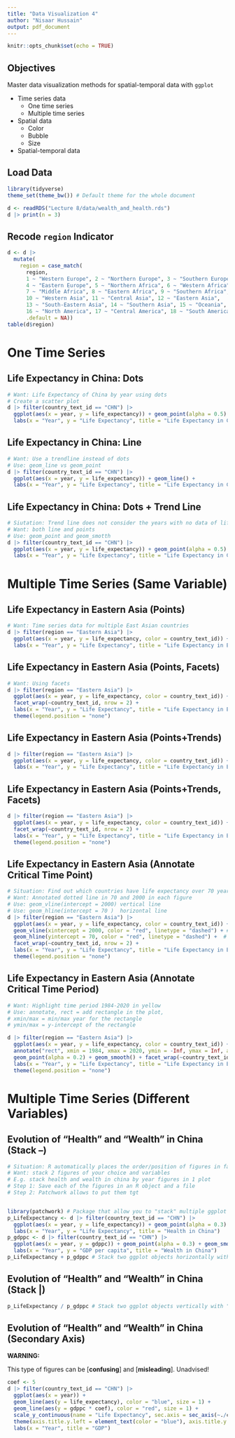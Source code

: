 ```yaml
---
title: "Data Visualization 4"
author: "Nisaar Hussain"
output: pdf_document
---
```


```r
knitr::opts_chunk$set(echo = TRUE)
```

## Objectives

Master data visualization methods for spatial-temporal data with `ggplot`

-   Time series data
    -   One time series
    -   Multiple time series
    
-   Spatial data
    -   Color
    -   Bubble
    -   Size
    
-   Spatial-temporal data

## Load Data

\scriptsize

```r
library(tidyverse)
theme_set(theme_bw()) # Default theme for the whole document

d <- readRDS("Lecture 8/data/wealth_and_health.rds")
d |> print(n = 3)
```

## Recode `region` Indicator

\tiny

```r
d <- d |>
  mutate(
    region = case_match(
      region,
      1 ~ "Western Europe", 2 ~ "Northern Europe", 3 ~ "Southern Europe",
      4 ~ "Eastern Europe", 5 ~ "Northern Africa", 6 ~ "Western Africa",
      7 ~ "Middle Africa", 8 ~ "Eastern Africa", 9 ~ "Southern Africa",
      10 ~ "Western Asia", 11 ~ "Central Asia", 12 ~ "Eastern Asia",
      13 ~ "South-Eastern Asia", 14 ~ "Southern Asia", 15 ~ "Oceania",
      16 ~ "North America", 17 ~ "Central America", 18 ~ "South America", 19 ~ "Caribbean",
      .default = NA))
table(d$region)
```

# One Time Series

## Life Expectancy in China: Dots

\tiny

```r
# Want: Life Expectancy of China by year using dots
# Create a scatter plot
d |> filter(country_text_id == "CHN") |>
  ggplot(aes(x = year, y = life_expectancy)) + geom_point(alpha = 0.5) +
  labs(x = "Year", y = "Life Expectancy", title = "Life Expectancy in China")
```

## Life Expectancy in China: Line

\tiny

```r
# Want: Use a trendline instead of dots
# Use: geom_line vs geom_point
d |> filter(country_text_id == "CHN") |>
  ggplot(aes(x = year, y = life_expectancy)) + geom_line() +
  labs(x = "Year", y = "Life Expectancy", title = "Life Expectancy in China")
```

## Life Expectancy in China: Dots + Trend Line

\tiny

```r
# Siutation: Trend line does not consider the years with no data of life expectancy
# Want: both line and points
# Use: geom_point and geom_smotth
d |> filter(country_text_id == "CHN") |>
  ggplot(aes(x = year, y = life_expectancy)) + geom_point(alpha = 0.5) + geom_smooth() +
  labs(x = "Year", y = "Life Expectancy", title = "Life Expectancy in China")
```

# Multiple Time Series (Same Variable)

## Life Expectancy in Eastern Asia (Points)

\tiny

```r
# Want: Time series data for multiple East Asian countries
d |> filter(region == "Eastern Asia") |>
  ggplot(aes(x = year, y = life_expectancy, color = country_text_id)) + geom_point(alpha = 0.5) +
  labs(x = "Year", y = "Life Expectancy", title = "Life Expectancy in Eastern Asia", color = "Country/Region")
```

## Life Expectancy in Eastern Asia (Points, Facets)

\tiny

```r
# Want: Using facets
d |> filter(region == "Eastern Asia") |>
  ggplot(aes(x = year, y = life_expectancy, color = country_text_id)) + geom_point(alpha = 0.5) +
  facet_wrap(~country_text_id, nrow = 2) +
  labs(x = "Year", y = "Life Expectancy", title = "Life Expectancy in Eastern Asia", color = "Country/Region") + 
  theme(legend.position = "none")
```

## Life Expectancy in Eastern Asia (Points+Trends)

\tiny

```r
d |> filter(region == "Eastern Asia") |>
  ggplot(aes(x = year, y = life_expectancy, color = country_text_id)) + geom_point(alpha = 0.2) + geom_smooth() +
  labs(x = "Year", y = "Life Expectancy", title = "Life Expectancy in Eastern Asia", color = "Country/Region")
```

## Life Expectancy in Eastern Asia (Points+Trends, Facets)

\tiny

```r
d |> filter(region == "Eastern Asia") |>
  ggplot(aes(x = year, y = life_expectancy, color = country_text_id)) + geom_point(alpha = 0.2) + geom_smooth() +
  facet_wrap(~country_text_id, nrow = 2) +
  labs(x = "Year", y = "Life Expectancy", title = "Life Expectancy in Eastern Asia", color = "Country/Region") + 
  theme(legend.position = "none")
```

## Life Expectancy in Eastern Asia (Annotate Critical Time Point)

\tiny

```r
# Situation: Find out which countries have life expectancy over 70 years in year 2000
# Want: Annotated dotted line in 70 and 2000 in each figure
# Use: geom_vline(intercept = 2000) vertical line
# Use: geom_hline(intercept = 70 )  horizontal line 
d |> filter(region == "Eastern Asia") |>
  ggplot(aes(x = year, y = life_expectancy, color = country_text_id)) + geom_point(alpha = 0.2) + geom_smooth() +
  geom_vline(xintercept = 2000, color = "red", linetype = "dashed") + # Add a vertical line at year 2000
  geom_hline(yintercept = 70, color = "red", linetype = "dashed") +  # Add a vertical line at 70 years old
  facet_wrap(~country_text_id, nrow = 2) +
  labs(x = "Year", y = "Life Expectancy", title = "Life Expectancy in Eastern Asia", color = "Country/Region") + 
  theme(legend.position = "none")
```

## Life Expectancy in Eastern Asia (Annotate Critical Time Period)

\tiny

```r
# Want: Highlight time period 1984-2020 in yellow 
# Use: annotate, rect = add rectangle in the plot,
# xmin/max = min/max year for the rectangle 
# ymin/max = y-intercept of the rectangle 

d |> filter(region == "Eastern Asia") |>
  ggplot(aes(x = year, y = life_expectancy, color = country_text_id)) + 
  annotate("rect", xmin = 1984, xmax = 2020, ymin = -Inf, ymax = Inf, alpha = 0.3, fill = "yellow", color = "red", linetype = "dashed") +
  geom_point(alpha = 0.2) + geom_smooth() + facet_wrap(~country_text_id, nrow = 2) +
  labs(x = "Year", y = "Life Expectancy", title = "Life Expectancy in Eastern Asia", color = "Country/Region") + 
  theme(legend.position = "none")
```

# Multiple Time Series (Different Variables)

## Evolution of "Health" and "Wealth" in China (Stack --)

\tiny

```r
# Situation: R automatically places the order/position of figures in facets
# Want: stack 2 figures of your choice and variables
# E.g. stack health and wealth in china by year figures in 1 plot 
# Step 1: Save each of the figures in an R object and a file
# Step 2: Patchwork allows to put them tgt


library(patchwork) # Package that allow you to "stack" multiple ggplot objects
p_LifeExpectancy <- d |> filter(country_text_id == "CHN") |>
  ggplot(aes(x = year, y = life_expectancy)) + geom_point(alpha = 0.3) + geom_smooth() +
  labs(x = "Year", y = "Life Expectancy", title = "Health in China")
p_gdppc <- d |> filter(country_text_id == "CHN") |>
  ggplot(aes(x = year, y = gdppc)) + geom_point(alpha = 0.3) + geom_smooth() +
  labs(x = "Year", y = "GDP per capita", title = "Wealth in China")
p_LifeExpectancy + p_gdppc # Stack two ggplot objects horizontally with "+"
```

## Evolution of "Health" and "Wealth" in China (Stack \|)

\tiny

```r
p_LifeExpectancy / p_gdppc # Stack two ggplot objects vertically with "/"
```

## Evolution of "Health" and "Wealth" in China (Secondary Axis)

**WARNING:** 

This type of figures can be [**confusing**] and [**misleading**]. Unadvised!

\tiny

```r
coef <- 5
d |> filter(country_text_id == "CHN") |>
  ggplot(aes(x = year)) + 
  geom_line(aes(y = life_expectancy), color = "blue", size = 1) + 
  geom_line(aes(y = gdppc * coef), color = "red", size = 1) +
  scale_y_continuous(name = "Life Expectancy", sec.axis = sec_axis(~./coef, name = "GDP per capita")) +
  theme(axis.title.y.left = element_text(color = "blue"), axis.title.y.right = element_text(color = "red")) +
  labs(x = "Year", title = "GDP")
```
